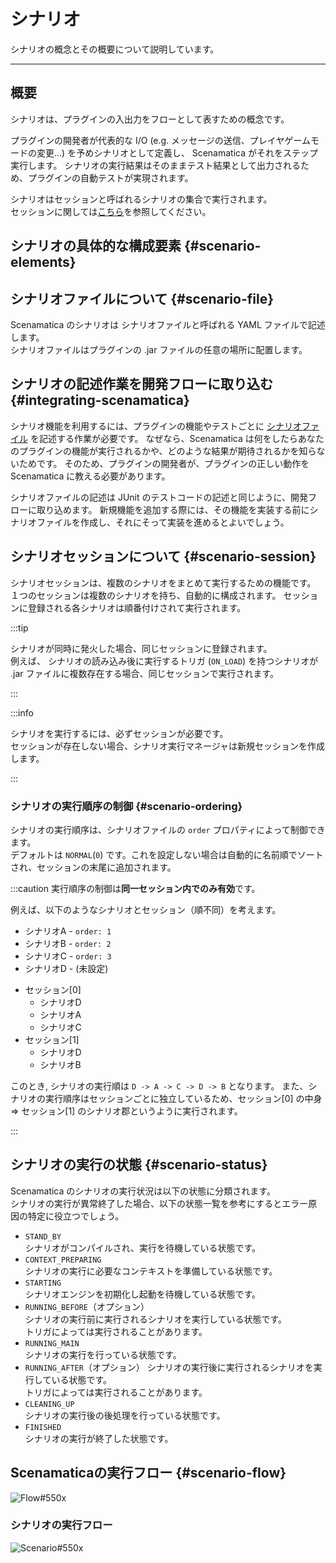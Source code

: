 
# シナリオ

シナリオの概念とその概要について説明しています。

---

## 概要

シナリオは、プラグインの入出力をフローとして表すための概念です。

プラグインの開発者が代表的な I/O (e.g. メッセージの送信、プレイヤゲームモードの変更...) を予めシナリオとして定義し、
Scenamatica がそれをステップ実行します。
シナリオの実行結果はそのままテスト結果として出力されるため、プラグインの自動テストが実現されます。

シナリオはセッションと呼ばれるシナリオの集合で実行されます。  
セッションに関しては[こちら](#scenario-session)を参照してください。

## シナリオの具体的な構成要素 {#scenario-elements}

<BelowDocument docId="use/scenario/elements"
               label="シナリオを構成する要素"
/>

## シナリオファイルについて {#scenario-file}

Scenamatica のシナリオは シナリオファイルと呼ばれる YAML ファイルで記述します。  
シナリオファイルはプラグインの .jar ファイルの任意の場所に配置します。

<BelowDocument docId="use/scenario/file-syntax"
               label="シナリオファイル"
               message="シナリオファイルの構文については、以下のページを参照してください。" />

## シナリオの記述作業を開発フローに取り込む {#integrating-scenamatica}

シナリオ機能を利用するには、プラグインの機能やテストごとに [シナリオファイル](#scenario-file) を記述する作業が必要です。
なぜなら、Scenamatica は何をしたらあなたのプラグインの機能が実行されるかや、どのような結果が期待されるかを知らないためです。
そのため、プラグインの開発者が、プラグインの正しい動作を Scenamatica に教える必要があります。

シナリオファイルの記述は JUnit のテストコードの記述と同じように、開発フローに取り込めます。
新規機能を追加する際には、その機能を実装する前にシナリオファイルを作成し、それにそって実装を進めるとよいでしょう。

## シナリオセッションについて {#scenario-session}

シナリオセッションは、複数のシナリオをまとめて実行するための機能です。
１つのセッションは複数のシナリオを持ち、自動的に構成されます。
セッションに登録される各シナリオは順番付けされて実行されます。

:::tip

シナリオが同時に発火した場合、同じセッションに登録されます。  
例えば、 シナリオの読み込み後に実行するトリガ (`ON_LOAD`) を持つシナリオが .jar ファイルに複数存在する場合、同じセッションで実行されます。

:::

:::info

シナリオを実行するには、必ずセッションが必要です。  
セッションが存在しない場合、シナリオ実行マネージャは新規セッションを作成します。

:::


### シナリオの実行順序の制御 {#scenario-ordering}

シナリオの実行順序は、シナリオファイルの `order` プロパティによって制御できます。  
デフォルトは `NORMAL`(`0`) です。これを設定しない場合は自動的に名前順でソートされ、セッションの末尾に追加されます。

:::caution 実行順序の制御は**同一セッション内でのみ有効**です。

例えば、以下のようなシナリオとセッション（順不同）を考えます。

- シナリオA - `order: 1`
- シナリオB - `order: 2`
- シナリオC - `order: 3`
- シナリオD - \(未設定)

+ セッション\[0]
  + シナリオD
  + シナリオA
  + シナリオC
+ セッション\[1]
  + シナリオD
  + シナリオB

このとき, シナリオの実行順は `D -> A -> C -> D -> B` となります。
また、シナリオの実行順序はセッションごとに独立しているため、セッション\[0] の中身 => セッション\[1] のシナリオ郡というように実行されます。

:::


## シナリオの実行の状態 {#scenario-status}

Scenamatica のシナリオの実行状況は以下の状態に分類されます。  
シナリオの実行が異常終了した場合、以下の状態一覧を参考にするとエラー原因の特定に役立つでしょう。

+ `STAND_BY`  
  シナリオがコンパイルされ、実行を待機している状態です。
+ `CONTEXT_PREPARING`  
  シナリオの実行に必要なコンテキストを準備している状態です。
+ `STARTING`  
  シナリオエンジンを初期化し起動を待機している状態です。
+ `RUNNING_BEFORE`（オプション）  
  シナリオの実行前に実行されるシナリオを実行している状態です。  
  トリガによっては実行されることがあります。
+ `RUNNING_MAIN`  
  シナリオの実行を行っている状態です。
+ `RUNNING_AFTER`（オプション）
  シナリオの実行後に実行されるシナリオを実行している状態です。  
  トリガによっては実行されることがあります。
+ `CLEANING_UP`  
  シナリオの実行後の後処理を行っている状態です。
+ `FINISHED`  
  シナリオの実行が終了した状態です。


## Scenamaticaの実行フロー {#scenario-flow}

![Flow#550x](images/scenamatica-flow.svg)

### シナリオの実行フロー

![Scenario#550x](images/scenario.svg)
